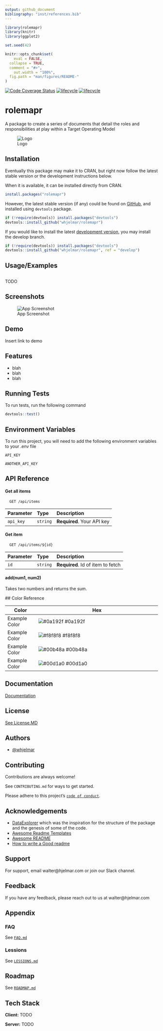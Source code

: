 ```yaml
---
output: github_document
bibliography: "inst/references.bib"
---
```


<!-- README.md is generated from README.Rmd. Please edit that file -->
```r
library(rolemapr)
library(knitr)
library(ggplot2)

set.seed(42)

knitr::opts_chunk$set(
	eval = FALSE,
  collapse = TRUE,
  comment = "#>",
	out.width = "100%",
  fig.path = "man/figures/README-"
)
```


<!-- badges: start -->
[![Code Coverage Status](https://codecov.io/gh/whjelmar/rolemapr/branch/master/graph/badge.svg)](https://codecov.io/github/whjelmar/rolemapr?branch=main)
[![lifecycle](https://img.shields.io/badge/lifecycle-EXPERIMENTAL-orange)](https://www.tidyverse.org/lifecycle/#experimental)
[![lifecycle](https://img.shields.io/github/issues/whjelmar/rolemapr)](https://img.shields.io/github/issues/whjelmar/rolemapr)
<!-- badges: end -->

# rolemapr

A package to create a series of documents that detail the roles and responsibilities at play within a Target Operating Model


![Logo](https://github.com/whjelmar/rolemapr/logo.png)

## Installation

Eventually this package may make it to CRAN, but right now follow the latest 
stable version or the development instructions below.

When it is available, it can be installed directly from CRAN.

```r
install.packages("rolemapr")
```

However, the latest stable version (if any) could be found on [GitHub](https://github.com/whjelmar/rolemapr), and installed using `devtools` package.

```r
if (!require(devtools)) install.packages("devtools")
devtools::install_github("whjelmar/rolemapr")
```

If you would like to install the latest [development version](https://github.com/whjelmar/rolemapr/tree/develop), you may install the develop branch.

```r
if (!require(devtools)) install.packages("devtools")
devtools::install_github("whjelmar/rolemapr", ref = "develop")
```
    
## Usage/Examples

```
```
TODO 

  
## Screenshots

![App Screenshot](https://github.com/whjelmar/screenshots/rolemapr.png)

  
## Demo

Insert link to demo

  
## Features

- blah
- blah
- blah

  
## Running Tests

To run tests, run the following command

```r
devtools::test()
```

  
## Environment Variables

To run this project, you will need to add the following environment variables to your .env file

`API_KEY`

`ANOTHER_API_KEY`

  
## API Reference

#### Get all items

```http
  GET /api/items
```

| Parameter | Type     | Description                |
| :-------- | :------- | :------------------------- |
| `api_key` | `string` | **Required**. Your API key |

#### Get item

```http
  GET /api/items/${id}
```

| Parameter | Type     | Description                       |
| :-------- | :------- | :-------------------------------- |
| `id`      | `string` | **Required**. Id of item to fetch |

#### add(num1, num2)

Takes two numbers and returns the sum.

  ## Color Reference

| Color             | Hex                                                                |
| ----------------- | ------------------------------------------------------------------ |
| Example Color | ![#0a192f](https://via.placeholder.com/10/0a192f?text=+) #0a192f |
| Example Color | ![#f8f8f8](https://via.placeholder.com/10/f8f8f8?text=+) #f8f8f8 |
| Example Color | ![#00b48a](https://via.placeholder.com/10/00b48a?text=+) #00b48a |
| Example Color | ![#00d1a0](https://via.placeholder.com/10/00b48a?text=+) #00d1a0 |


## Documentation

[Documentation](https://rolemapr.github.io/)

  
## License

[See License.MD](https://github.com/whjelmar/rolemapr/LICENSE.md)

  
## Authors

- [@whjelmar](https://www.github.com/whjelmar)

  
## Contributing

Contributions are always welcome!

See `CONTRIBUTING.md` for ways to get started.

Please adhere to this project's [`code of conduct`](https://github.com/whjelmar/rolemapr/CONTRIBUTING.md).

  
## Acknowledgements

 - [DataExplorer](https://github.com/boxuancui/DataExplorer) which was the 
 inspiration for the structure of the package and the genesis of some of the 
 code.
 - [Awesome Readme Templates](https://awesomeopensource.com/project/elangosundar/awesome-README-templates)
 - [Awesome README](https://github.com/matiassingers/awesome-readme)
 - [How to write a Good readme](https://bulldogjob.com/news/449-how-to-write-a-good-readme-for-your-github-project)



## Support

For support, email walter@hjelmar.com or join our Slack channel.


## Feedback

If you have any feedback, please reach out to us at walter@hjelmar.com


## Appendix


### FAQ

See [`FAQ.md`](https://github.com/whjelmar/rolemapr/FAQ.md)


### Lessions

See [`LESSIONS.md`](https://github.com/whjelmar/rolemapr/LESSIONS.md)


## Roadmap

See [`ROADMAP.md`](https://github.com/whjelmar/rolemapr/ROADMAP.md)



## Tech Stack

**Client:** TODO

**Server:** TODO

